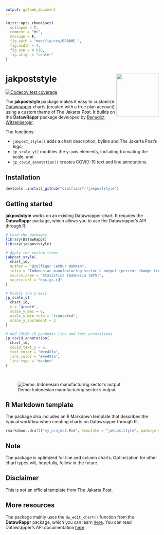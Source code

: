 ```yaml
---
output: github_document
---
```


<!-- README.md is generated from README.Rmd. Please edit that file -->

```r
knitr::opts_chunk$set(
  collapse = T,
  comment = "#>",
  message = F,
  fig.path = "man/figures/README-",
  fig.width = 4, 
  fig.asp = 0.618,
  fig.align = "center"
)
```

# jakpoststyle <img src="man/figures/jakpoststyle_logo.png" align="right" height="140"/>

<!-- badges: start -->

[![Codecov test coverage](https://codecov.io/gh/dzulfiqarfr/jakpoststyle/branch/main/graph/badge.svg)](https://codecov.io/gh/dzulfiqarfr/jakpoststyle?branch=main)

<!-- badges: end -->

The **jakpoststyle** package makes it easy to customize [Datawrapper](https://www.datawrapper.de/) charts (created with a free plan account) using a custom theme of The Jakarta Post. It builds on the **DatawRappr** package developed by [Benedict Witzenberger](https://github.com/munichrocker).

The functions:

-   `jakpost_style()` adds a chart description, byline and The Jakarta Post's logo;  
-   `jp_scale_y()` modifies the y-axis elements, including truncating the scale; and  
-   `jp_covid_annotation()` creates COVID-19 text and line annotations.

## Installation

``` r
devtools::install_github("dzulfiqarfr/jakpoststyle")
```

## Getting started

**jakpoststyle** works on an existing Datawrapper chart. It requires the **DatawRappr** package, which allows you to use the Datawrapper's API through R.

```r
# Load the packages
library(DatawRappr)
library(jakpoststyle)

# Apply the custom theme
jakpost_style(
  chart_id,
  author = "Dzulfiqar Fathur Rahman",
  intro = "Indonesian manufacturing sector's output (percent change from a year earlier)",
  source_name = "Statistics Indonesia (BPS)",
  source_url = "bps.go.id"
)

# Modify the y-axis
jp_scale_y(
  chart_id,
  y = "growth",
  scale_y_max = 6,
  scale_y_min_rule = "truncated",
  scale_y_increment = 3
)

# Add COVID-19 pandemic line and text annotations
jp_covid_annotation(
  chart_id,
  covid_text_y = 6,
  text_color = "#ee493a",
  line_color = "#ee493a",
  line_type = "dashed"
)
```

<br>
<p align="center">
![Demo: Indonesian manufacturing sector's output](man/figures/idn_manufacturing_plot.png)
</p>

## R Markdown template

The package also includes an R Markdown template that describes the typical workflow when creating charts on Datawrapper through R.

```r
rmarkdown::draft("my_project.Rmd", template = "jakpoststyle", package = "jakpoststyle")
```

## Note

The package is optimized for line and column charts. Optimization for other chart types will, hopefully, follow in the future.

## Disclaimer

This is not an official template from The Jakarta Post.

## More resources

The package mainly uses the `dw_edit_chart()` function from the **DatawRappr** package, which you can learn [here](https://munichrocker.github.io/DatawRappr/reference/dw_edit_chart.html). You can read Datawrapper's API documentation [here](https://developer.datawrapper.de/reference).

